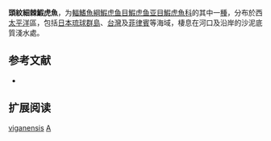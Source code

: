 {{Speciesbox 
| status = NE
| status_system = IUCN3.1
| status_ref = 
| genus = Acentrogobius
| species = viganensis
| authority = [[Steindachner|Steindachner]], 1893
| synonyms = *''Aboma viganensis''<br /><small>Steindachner, 1893</small>  
*''Amoya viganensis''<br /><small>Steindachner, 1893</small> ''
*''Gobius viganensis''<br /><small>Steindachner, 1893</small>
}}

'''頭紋細棘鰕虎魚'''，为[[輻鰭魚綱|輻鰭魚綱]][[鰕虎鱼目|鰕虎鱼目]][[鰕虎鱼亚目|鰕虎鱼亚目]][[鰕虎魚科|鰕虎魚科]]的其中一[[種|種]]，分布於西[[太平洋|太平洋]]區，包括[[日本|日本]][[琉球群島|琉球群島]]、[[台灣|台灣]]及[[菲律賓|菲律賓]]等海域，棲息在河口及沿岸的沙泥底質淺水處。

== 参考文献 ==
*{{FishBase_species|genus=Acentrogobius|species=viganensis|year=2012|month=3}}

== 扩展阅读 ==
{{refbegin}}
{{wikispecies-inline|Acentrogobius viganensis|頭紋細棘鰕虎魚}}
{{refend}}
{{Taxonbar|from=Q2329685}}

[[Category:細棘鰕虎魚屬|viganensis]]
[[Category:1893年描述的魚類|A]]